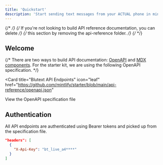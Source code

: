 ```yaml
---
title: 'Quickstart'
description: 'Start sending text messages from your ACTUAL phone in minutes'
---
```


{/* <Note> */}
{/*   If you're not looking to build API reference documentation, you can delete */}
{/*   this section by removing the api-reference folder. */}
{/* </Note> */}

## Welcome

{/* There are two ways to build API documentation: [OpenAPI](https://mintlify.com/docs/api-playground/openapi/setup) and [MDX components](https://mintlify.com/docs/api-playground/mdx/configuration). For the starter kit, we are using the following OpenAPI specification. */}

<Card
  title="Blutext API Endpoints"
  icon="leaf"
  href="https://github.com/mintlify/starter/blob/main/api-reference/openapi.json"
>
  View the OpenAPI specification file
</Card>

## Authentication

All API endpoints are authenticated using Bearer tokens and picked up from the specification file.

```json
"headers": [
  {
    "X-Api-Key": "bt_live_a4****"
  }
]
```

